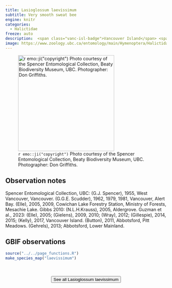 ```yaml
---
title: Lasioglossum laevissimum
subtitle: Very smooth sweat bee
engine: knitr
categories:
  - Halictidae
freeze: auto
description:  <span class="vanc-isl-badge">Vancouver Island</span> <span class="lower-mainland-badge">Lower Mainland</span>
image: https://www.zoology.ubc.ca/entomology/main/Hymenoptera/Halictidae/Lasioglossum%20laevissimum%20(3lateral).jpg
---
```

![`r emo::ji("copyright")` Photo courtesy of the Spencer Entomological Collection, Beaty Biodiversity Museum, UBC. Photographer: Don Griffiths.](https://www.zoology.ubc.ca/entomology/main/Hymenoptera/Halictidae/Lasioglossum%20laevissimum%20(3lateral).jpg){height=300}

## Observation notes  
Spencer Entomological Collection, UBC: (G.J. Spencer), 1955, <span class="hl-place-name">West <span class="hl-place-name">Vancouver</span></span>, <span class="hl-place-name">Vancouver</span>. (G.G.E. Scudder), 1962, 1979, 1981, <span class="hl-place-name">Vancouver</span>, <span class="hl-place-name">Alert Bay</span>. (Elle), 2005, 2009, <span class="hl-place-name"><span class="hl-place-name">Cowichan</span> Lake</span> Forestry Station, Ministry of Forests, <span class="hl-place-name">Mesachie Lake</span>. Gibbs 2010: (N.L.H.Krauss), 2005, <span class="hl-place-name">Aldergrove</span>. Guzman et al., 2023: (Elle), 2005; (Gielens), 2009, 2010; (Wray), 2012; (Gillespie), 2014, 2015; (Kelly), 2017, <span class="hl-place-name"><span class="hl-place-name"><span class="hl-place-name">Vancouver</span> Is</span>land</span>. (Button), 2011, <span class="hl-place-name">Abbotsford</span>, <span class="hl-place-name">Pitt Meadows</span>. (Gehrels), 2013; <span class="hl-place-name">Abbotsford</span>, <span class="hl-place-name">Lower Mainland</span>.

## GBIF observations  


```r
source("../../page_functions.R")
make_species_map("laevissimum")
```
<br><br>
<center>


<a href="https://www.zoology.ubc.ca/entomology/main/Hymenoptera/Halictidae/Lasioglossum%20laevissimum.php"><button type="button" class="btn btn-secondary">See all Lasioglossum laevissimum <i class="fa-solid fa-arrow-up-right-from-square"></i> </button></a>
</center>
